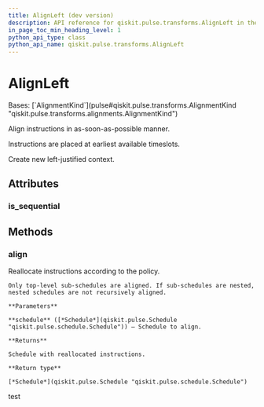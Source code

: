 ```yaml
---
title: AlignLeft (dev version)
description: API reference for qiskit.pulse.transforms.AlignLeft in the dev version of qiskit
in_page_toc_min_heading_level: 1
python_api_type: class
python_api_name: qiskit.pulse.transforms.AlignLeft
---
```


# AlignLeft

<Class id="qiskit.pulse.transforms.AlignLeft" isDedicatedPage={true} github="https://github.com/Qiskit/qiskit/tree/stable/1.3/qiskit/pulse/transforms/alignments.py#L90-L154" signature="qiskit.pulse.transforms.AlignLeft" modifiers="class">
  Bases: [`AlignmentKind`](pulse#qiskit.pulse.transforms.AlignmentKind "qiskit.pulse.transforms.alignments.AlignmentKind")

  Align instructions in as-soon-as-possible manner.

  Instructions are placed at earliest available timeslots.

  Create new left-justified context.

  ## Attributes

  ### is\_sequential

  <Attribute id="qiskit.pulse.transforms.AlignLeft.is_sequential" />

  ## Methods

  ### align

  <Function id="qiskit.pulse.transforms.AlignLeft.align" github="https://github.com/Qiskit/qiskit/tree/stable/1.3/qiskit/pulse/transforms/alignments.py#L104-L120" signature="align(schedule)">
    Reallocate instructions according to the policy.

    Only top-level sub-schedules are aligned. If sub-schedules are nested, nested schedules are not recursively aligned.

    **Parameters**

    **schedule** ([*Schedule*](qiskit.pulse.Schedule "qiskit.pulse.schedule.Schedule")) – Schedule to align.

    **Returns**

    Schedule with reallocated instructions.

    **Return type**

    [*Schedule*](qiskit.pulse.Schedule "qiskit.pulse.schedule.Schedule")
  </Function>
</Class>

test
